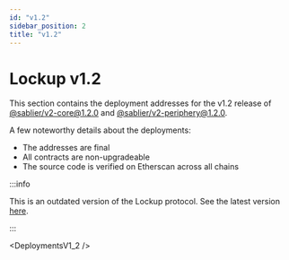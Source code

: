 ```yaml
---
id: "v1.2"
sidebar_position: 2
title: "v1.2"
---
```



# Lockup v1.2

This section contains the deployment addresses for the v1.2 release of [@sablier/v2-core@1.2.0][v2-core] and
[@sablier/v2-periphery@1.2.0][v2-periphery].

[v2-core]: https://npmjs.com/package/@sablier/v2-core/v/1.2.0
[v2-periphery]: https://npmjs.com/package/@sablier/v2-periphery/v/1.2.0

A few noteworthy details about the deployments:

- The addresses are final
- All contracts are non-upgradeable
- The source code is verified on Etherscan across all chains

:::info

This is an outdated version of the Lockup protocol. See the latest version [here](/guides/lockup/deployments).

:::

<DeploymentsV1_2 />
